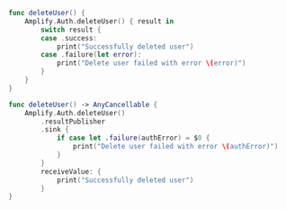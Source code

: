 <BlockSwitcher>

<Block name="Listener (iOS 11+)">

```swift
func deleteUser() {
    Amplify.Auth.deleteUser() { result in
        switch result {
        case .success:
            print("Successfully deleted user")
        case .failure(let error):
            print("Delete user failed with error \(error)")
        }
    }
}
```

</Block>

<Block name="Combine">

```swift
func deleteUser() -> AnyCancellable {
    Amplify.Auth.deleteUser()
        .resultPublisher
        .sink {
            if case let .failure(authError) = $0 {
                print("Delete user failed with error \(authError)")
            }
        }
        receiveValue: {
            print("Successfully deleted user")
        }
}
```

</Block>

</BlockSwitcher>
